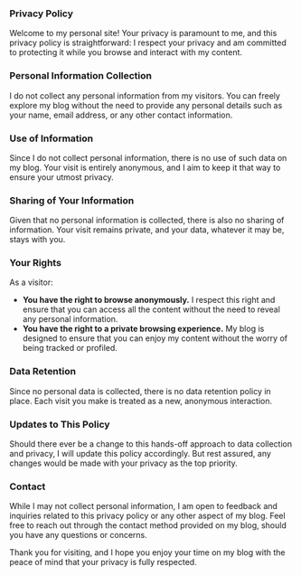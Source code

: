 ### Privacy Policy

Welcome to my personal site! Your privacy is paramount to me, and this privacy policy is straightforward: I respect your privacy and am committed to protecting it while you browse and interact with my content.

### Personal Information Collection

I do not collect any personal information from my visitors. You can freely explore my blog without the need to provide any personal details such as your name, email address, or any other contact information.

### Use of Information

Since I do not collect personal information, there is no use of such data on my blog. Your visit is entirely anonymous, and I aim to keep it that way to ensure your utmost privacy.

### Sharing of Your Information

Given that no personal information is collected, there is also no sharing of information. Your visit remains private, and your data, whatever it may be, stays with you.

### Your Rights

As a visitor:
- **You have the right to browse anonymously.** I respect this right and ensure that you can access all the content without the need to reveal any personal information.
- **You have the right to a private browsing experience.** My blog is designed to ensure that you can enjoy my content without the worry of being tracked or profiled.

### Data Retention

Since no personal data is collected, there is no data retention policy in place. Each visit you make is treated as a new, anonymous interaction.

### Updates to This Policy

Should there ever be a change to this hands-off approach to data collection and privacy, I will update this policy accordingly. But rest assured, any changes would be made with your privacy as the top priority.

### Contact

While I may not collect personal information, I am open to feedback and inquiries related to this privacy policy or any other aspect of my blog. Feel free to reach out through the contact method provided on my blog, should you have any questions or concerns.

Thank you for visiting, and I hope you enjoy your time on my blog with the peace of mind that your privacy is fully respected.